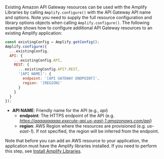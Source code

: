 Existing Amazon API Gateway resources can be used with the Amplify Libraries by calling `Amplify.configure()` with the API Gateway API name and options. Note you need to supply the full resource configuration and library options objects when calling `Amplify.configure()`. The following example shows how to configure additional API Gateway resources to an existing Amplify application:

```javascript
const existingConfig = Amplify.getConfig();
Amplify.configure({
  ...existingConfig,
  API: {
    ...existingConfig.API,
    REST: {
      ...existingConfig.API?.REST,
      '[API NAME]': {
        endpoint: '[API GATEWAY ENDPOINT]',
        region: '[REGION]'
      }
    }
  }
});
```

- **API NAME**: Friendly name for the API (e.g., _api_)
  - **endpoint**: The HTTPS endpoint of the API (e.g. _https://aaaaaaaaaa.execute-api.us-east-1.amazonaws.com/api_)
  - **region**: AWS Region where the resources are provisioned (e.g. _us-east-1_). If not specified, the region will be inferred from the endpoint.

Note that before you can add an AWS resource to your application, the application must have the Amplify libraries installed. If you need to perform this step, see [Install Amplify Libraries](/gen1/[platform]/start/project-setup/create-application/#n2-install-amplify-libraries).
